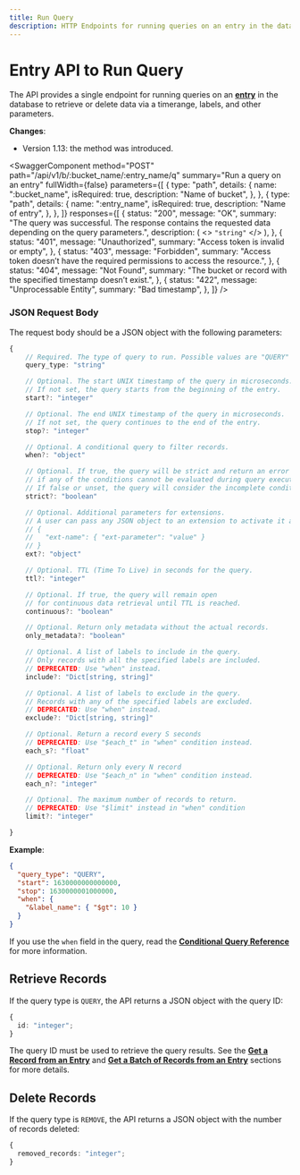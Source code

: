 ```yaml
---
title: Run Query
description: HTTP Endpoints for running queries on an entry in the database.
---
```


<head>
  <link
    rel="canonical"
    href="https://www.reduct.store/docs/http-api/entry-api/run_query"
  />
</head>

# Entry API to Run Query

The API provides a single endpoint for running queries on an **[entry](../../glossary#entry)** in the database to retrieve or delete data via a timerange, labels, and other parameters.

**Changes**:

- Version 1.13: the method was introduced.


<SwaggerComponent
  method="POST"
  path="/api/v1/b/:bucket_name/:entry_name/q"
  summary="Run a query on an entry"
  fullWidth={false}
  parameters={[
    {
      type: "path",
      details: {
        name: ":bucket_name",
        isRequired: true,
        description: "Name of bucket",
      },
    },
    {
      type: "path",
      details: {
        name: ":entry_name",
        isRequired: true,
        description: "Name of entry",
      },
    },
  ]}
  responses={[
    {
      status: "200",
      message: "OK",
      summary:
        "The query was successful. The response contains the requested data depending on the query parameters.",
      description: (
        <>
          <code>"string"</code>
        </>
      ),
    },
    {
      status: "401",
      message: "Unauthorized",
      summary: "Access token is invalid or empty",
    },
    {
      status: "403",
      message: "Forbidden",
      summary: "Access token doesn’t have the required permissions to access the resource.",
    },
    {
      status: "404",
      message: "Not Found",
      summary: "The bucket or record with the specified timestamp doesn’t exist.",
    },
    {
      status: "422",
      message: "Unprocessable Entity",
      summary: "Bad timestamp",
    },
  ]}
/>

### JSON Request Body

The request body should be a JSON object with the following parameters:

```typescript
{
    // Required. The type of query to run. Possible values are "QUERY" and "DELETE".
    query_type: "string"

    // Optional. The start UNIX timestamp of the query in microseconds.
    // If not set, the query starts from the beginning of the entry.
    start?: "integer"

    // Optional. The end UNIX timestamp of the query in microseconds.
    // If not set, the query continues to the end of the entry.
    stop?: "integer"

    // Optional. A conditional query to filter records.
    when?: "object"

    // Optional. If true, the query will be strict and return an error
    // if any of the conditions cannot be evaluated during query execution.
    // If false or unset, the query will consider the incomplete condition to be false.
    strict?: "boolean"

    // Optional. Additional parameters for extensions.
    // A user can pass any JSON object to an extension to activate it and configure its behavior.
    // {
    //   "ext-name": { "ext-parameter": "value" }
    // }
    ext?: "object"

    // Optional. TTL (Time To Live) in seconds for the query.
    ttl?: "integer"

    // Optional. If true, the query will remain open
    // for continuous data retrieval until TTL is reached.
    continuous?: "boolean"

    // Optional. Return only metadata without the actual records.
    only_metadata?: "boolean"

    // Optional. A list of labels to include in the query.
    // Only records with all the specified labels are included.
    // DEPRECATED: Use "when" instead.
    include?: "Dict[string, string]"

    // Optional. A list of labels to exclude in the query.
    // Records with any of the specified labels are excluded.
    // DEPRECATED: Use "when" instead.
    exclude?: "Dict[string, string]"

    // Optional. Return a record every S seconds
    // DEPRECATED: Use "$each_t" in "when" condition instead.
    each_s?: "float"

    // Optional. Return only every N record
    // DEPRECATED: Use "$each_n" in "when" condition instead.
    each_n?: "integer"

    // Optional. The maximum number of records to return.
    // DEPRECATED: Use "$limit" instead in "when" condition
    limit?: "integer"

}
```

**Example**:

```json
{
  "query_type": "QUERY",
  "start": 1630000000000000,
  "stop": 1630000001000000,
  "when": {
    "&label_name": { "$gt": 10 }
  }
}
```

If you use the `when` field in the query, read the [**Conditional Query Reference**](/docs/conditional-query/index.mdx) for more information.

## Retrieve Records

If the query type is `QUERY`, the API returns a JSON object with the query ID:

```typescript
{
  id: "integer";
}
```

The query ID must be used to retrieve the query results. See the [**Get a Record from an Entry**](/docs/http-api/entry-api/read_data.mdx#get-a-record-from-an-entry) and
[**Get a Batch of Records from an Entry**](/docs/http-api/entry-api/read_data.mdx#get-a-batch-of-records-from-an-entry) sections for more details.

## Delete Records

If the query type is `REMOVE`, the API returns a JSON object with the number of records deleted:

```typescript
{
  removed_records: "integer";
}
```
